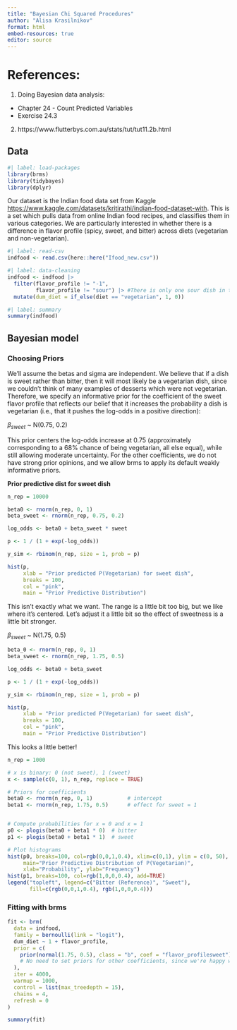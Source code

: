 ```yaml
---
title: "Bayesian Chi Squared Procedures"
author: "Alisa Krasilnikov"
format: html
embed-resources: true
editor: source
---
```


# References: 
 
1. Doing Bayesian data analysis:
 - Chapter 24 - Count Predicted Variables
 - Exercise 24.3 

2. https://www.flutterbys.com.au/stats/tut/tut11.2b.html


## Data

```r
#| label: load-packages
library(brms)
library(tidybayes)
library(dplyr)
```

Our dataset is the Indian food data set from Kaggle <https://www.kaggle.com/datasets/kritirathi/indian-food-dataset-with>. This is a set which pulls data from online Indian food recipes, and classifies them in various categories. We are particularly interested in whether there is a difference in flavor profile (spicy, sweet, and bitter) across diets (vegetarian and non-vegetarian). 

```r
#| label: read-csv
indfood <- read.csv(here::here("Ifood_new.csv"))
```

```r
#| label: data-cleaning
indfood <- indfood |> 
  filter(flavor_profile != "-1",
         flavor_profile != "sour") |> #There is only one sour dish in the dataset
  mutate(dum_diet = if_else(diet == "vegetarian", 1, 0))

```

```r
#| label: summary
summary(indfood)
```

## Bayesian model

### Choosing Priors

We’ll assume the betas and sigma are independent. We believe that if a dish is sweet rather than bitter, then it will most likely be a vegetarian dish, since we couldn't think of many examples of desserts which were not vegetarian. Therefore, we specify an informative prior for the coefficient of the sweet flavor profile that reflects our belief that it increases the probability a dish is vegetarian (i.e., that it pushes the log-odds in a positive direction):

$\beta_{sweet}$ ~ N(0.75, 0.2)

This prior centers the log-odds increase at 0.75 (approximately corresponding to a 68% chance of being vegetarian, all else equal), while still allowing moderate uncertainty. For the other coefficients, we do not have strong prior opinions, and we allow brms to apply its default weakly informative priors.


**Prior predictive dist for sweet dish**
```r
n_rep = 10000

beta0 <- rnorm(n_rep, 0, 1)
beta_sweet <- rnorm(n_rep, 0.75, 0.2)

log_odds <- beta0 + beta_sweet * sweet

p <- 1 / (1 + exp(-log_odds))

y_sim <- rbinom(n_rep, size = 1, prob = p)

hist(p,
     xlab = "Prior predicted P(Vegetarian) for sweet dish",
     breaks = 100,
     col = "pink",
     main = "Prior Predictive Distribution")
```
This isn't exactly what we want. The range is a little bit too big, but we like where it's centered. Let's adjust it a little bit so the effect of sweetness is a little bit stronger.

$\beta_{sweet}$ ~ N(1.75, 0.5)

```r
beta_0 <- rnorm(n_rep, 0, 1)
beta_sweet <- rnorm(n_rep, 1.75, 0.5)

log_odds <- beta0 + beta_sweet

p <- 1 / (1 + exp(-log_odds))

y_sim <- rbinom(n_rep, size = 1, prob = p)

hist(p,
     xlab = "Prior predicted P(Vegetarian) for sweet dish",
     breaks = 100,
     col = "pink",
     main = "Prior Predictive Distribution")
```
This looks a little better!

```r
n_rep = 1000

# x is binary: 0 (not sweet), 1 (sweet)
x <- sample(c(0, 1), n_rep, replace = TRUE)

# Priors for coefficients
beta0 <- rnorm(n_rep, 0, 1)           # intercept
beta1 <- rnorm(n_rep, 1.75, 0.5)      # effect for sweet = 1


# Compute probabilities for x = 0 and x = 1
p0 <- plogis(beta0 + beta1 * 0)  # bitter
p1 <- plogis(beta0 + beta1 * 1)  # sweet

# Plot histograms
hist(p0, breaks=100, col=rgb(0,0,1,0.4), xlim=c(0,1), ylim = c(0, 50),
     main="Prior Predictive Distribution of P(Vegetarian)",
     xlab="Probability", ylab="Frequency")
hist(p1, breaks=100, col=rgb(1,0,0,0.4), add=TRUE)
legend("topleft", legend=c("Bitter (Reference)", "Sweet"),
       fill=c(rgb(0,0,1,0.4), rgb(1,0,0,0.4)))

```

### Fitting with brms

```r
fit <- brm(
  data = indfood,
  family = bernoulli(link = "logit"),
  dum_diet ~ 1 + flavor_profile,
  prior = c(
    prior(normal(1.75, 0.5), class = "b", coef = "flavor_profilesweet")
    # No need to set priors for other coefficients, since we're happy with defaults
  ),
  iter = 4000,
  warmup = 1000,
  control = list(max_treedepth = 15),
  chains = 4,
  refresh = 0
)
```

```r
summary(fit)
```


